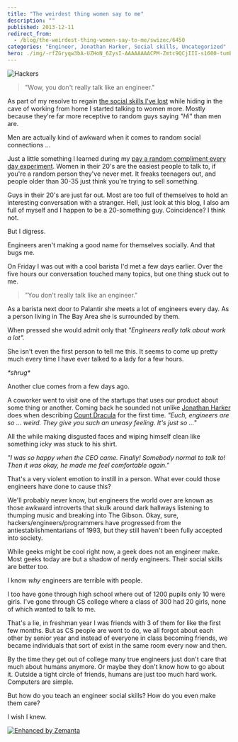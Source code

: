 ```yaml
---
title: "The weirdest thing women say to me"
description: ""
published: 2013-12-11
redirect_from:
  - /blog/the-weirdest-thing-women-say-to-me/swizec/6450
categories: "Engineer, Jonathan Harker, Social skills, Uncategorized"
hero: ./img/-rfZGryqw3bA-UZHoN_6ZysI-AAAAAAAACPM-Zmtc9QCjIII-s1600-tumblr_mlzp3qgHss1s5xo13o5_r1_1280.jpg
---
```


![Hackers](./img/-rfZGryqw3bA-UZHoN_6ZysI-AAAAAAAACPM-Zmtc9QCjIII-s1600-tumblr_mlzp3qgHss1s5xo13o5_r1_1280.jpg)

> "Wow, you don't really talk like an engineer."

As part of my resolve to regain [the social skills I've lost](https://swizec.com/blog/how-i-accidentally-lost-my-social-skills/swizec/6434) while hiding in the cave of working from home I started talking to women more. Mostly because they're far more receptive to random guys saying _"Hi"_ than men are.

Men are actually kind of awkward when it comes to random social connections ...

Just a little something I learned during my [pay a random compliment every day experiment](https://swizec.com/blog/can-you-pay-one-compliment-to-one-stranger-every-day/swizec/4449). Women in their 20's are the easiest people to talk to, if you're a random person they've never met. It freaks teenagers out, and people older than 30-35 just think you're trying to sell something.

Guys in their 20's are just far out. Most are too full of themselves to hold an interesting conversation with a stranger. Hell, just look at this blog, I also am full of myself and I happen to be a 20-something guy. Coincidence? I think not.

But I digress.

Engineers aren't making a good name for themselves socially. And that bugs me.

On Friday I was out with a cool barista I'd met a few days earlier. Over the five hours our conversation touched many topics, but one thing stuck out to me.

> "You don't really talk like an engineer."

As a barista next door to Palantir she meets a lot of engineers every day. As a person living in The Bay Area she is surrounded by them.

When pressed she would admit only that _"Engineers really talk about work a lot"._

She isn't even the first person to tell me this. It seems to come up pretty much every time I have ever talked to a lady for a few hours.

_\*shrug\*_

Another clue comes from a few days ago.

A coworker went to visit one of the startups that uses our product about some thing or another. Coming back he sounded not unlike [Jonathan Harker](http://en.wikipedia.org/wiki/Jonathan_Harker "Jonathan Harker") does when describing [Count Dracula](http://en.wikipedia.org/wiki/Count_Dracula "Count Dracula") for the first time. _"Euch, engineers are so ... weird. They give you such an uneasy feeling. It's just so ..."_

All the while making disgusted faces and wiping himself clean like something icky was stuck to his shirt.

_"I was so happy when the CEO came. Finally! Somebody normal to talk to! Then it was okay, he made me feel comfortable again."_

That's a very violent emotion to instill in a person. What ever could those engineers have done to cause this?

We'll probably never know, but engineers the world over are known as those awkward introverts that skulk around dark hallways listening to thumping music and breaking into The Gibson. Okay, sure, hackers/engineers/programmers have progressed from the antiestablishmentarians of 1993, but they still haven't been fully accepted into society.

While geeks might be cool right now, a geek does not an engineer make. Most geeks today are but a shadow of nerdy engineers. Their social skills are better too.

I know _why_ engineers are terrible with people.

I too have gone through high school where out of 1200 pupils only 10 were girls. I've gone through CS college where a class of 300 had 20 girls, none of which wanted to talk to me.

That's a lie, in freshman year I was friends with 3 of them for like the first few months. But as CS people are wont to do, we all forgot about each other by senior year and instead of everyone in class becoming friends, we became individuals that sort of exist in the same room every now and then.

By the time they get out of college many true engineers just don't care that much about humans anymore. Or maybe they don't know how to go about it. Outside a tight circle of friends, humans are just too much hard work. Computers are simple.

But how do you teach an engineer social skills? How do you even make them care?

I wish I knew.

[![Enhanced by Zemanta](https://img.zemanta.com/zemified_e.png?x-id=cd148705-bb67-44a1-8fbf-e84f9d64a56c)](http://www.zemanta.com/?px "Enhanced by Zemanta")
